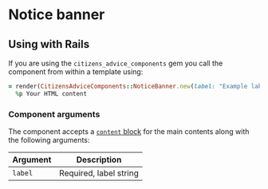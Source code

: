 
# Notice banner

<Preview>
  <Story id="components-notice-banner--example" />
</Preview>

## Using with Rails

If you are using the `citizens_advice_components` gem you call the component from within a template using:

```rb
= render(CitizensAdviceComponents::NoticeBanner.new(label: "Example label") do
  %p Your HTML content
```

### Component arguments

The component accepts a [`content` block](https://viewcomponent.org/guide/#implementation) for the main contents along with the following arguments:

| Argument | Description            |
| -------- | ---------------------- |
| `label`  | Required, label string |
